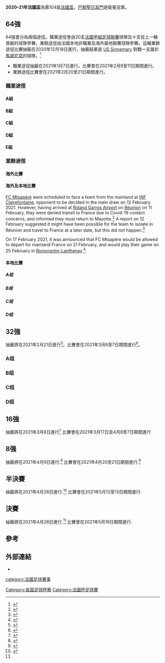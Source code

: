 {{Multiple issues|
{{Expand language|1=en|2=fr|time=2021-01-21T07:11:16+00:00}}
{{Refimprove|time=2021-01-21T07:11:16+00:00}}
}}
{{infobox football tournament season
| title               = 法國盃
| year                = 2020–21
| image               = 
| imagesize           = 
| caption             = 
| country             = 法國
| num_teams           = 
| matches             = 
| defending_champions = [[巴黎圣日耳曼足球俱乐部|巴黎聖日耳門]]
| champions           = 
| runner-up           = 
| goals               = 
| top goal scorer     = 
| player              = 
| prevseason          = [[2019–20_Coupe_de_France|2019–20]]
| nextseason          = [[2021–22_法國盃|2021–22]]
}}
'''2020–21年法國盃'''為第104屆[[法國盃|法國盃]]。[[巴黎圣日耳曼足球俱乐部|巴黎聖日耳門]]是衛冕冠軍。

== 64強 ==
64強會分為兩個途徑。職業途徑會由20支[[法国足球甲级联赛|法國甲組足球聯賽]]球隊及十支從上一輪晉級的球隊參賽。業餘途徑由法國本地非職業及海外屬地聯賽球隊參賽。這輪業餘途徑比賽抽籤在2020年12月18日進行，抽籤結果是 [[US_Sinnamary|US Sinnamary]] 對戰一支屬於[[馬提尼克|馬提尼克]]的球隊。<ref>{{Cite web|last=foot-national.com|date=20 December 2020|title=Coupe de France : Un second club qualifié après le 8ème tour|url=https://www.foot-national.com/foot-coupe-de-france-un-second-club-qualifie-apres-le-8eme-tour-145779.html|access-date=2020-12-26|website=Foot National|language=fr|archive-date=2021-01-12|archive-url=https://web.archive.org/web/20210112070755/https://www.foot-national.com/foot-coupe-de-france-un-second-club-qualifie-apres-le-8eme-tour-145779.html|dead-url=no}}</ref>

* 職業途徑抽籤在2021年1月7日進行。比賽會在2021年2月9至11日期間進行。
* 業餘途徑比賽會在2021年2月20至21日期間進行。
===職業途徑===

====A組====
{{football box collapsible
|id=|date = 2021年2月9日
|time = 18:30 [[Central_European_Time|CET]]
|team1 = [[蘭斯體育會|蘭斯]] (1)
|team2 = '''[[瓦朗謝訥足球俱樂部|華倫西恩斯]] (2)'''
|score = 3-4
|goals1 = 
*{{le|凱·希爾豪斯|Kaj Sierhuis}} {{goal|30}}
*{{le|布拉耶·迪亞|Boulaye Dia}} {{goal|84||90}}
|goals2 =
*{{link-en|Baptiste Guillaume}} {{goal|22||56}}
*{{link-en|Kévin Cabral}} {{goal|63||81}}
|stadium = [[奧古斯特德洛納體育場|奧古斯特德洛納體育場]]
|location = [[兰斯|兰斯]] 
|attendance = 0
|referee = Jérémie Pignard
|report = https://int.soccerway.com/matches/2021/02/09/france/coupe-de-france/stade-de-reims/valenciennes-anzin-football-club/3441616/
}}
{{football box collapsible
|id=|date = 2021年2月10日
|time = 17:00 [[Central_European_Time|CET]]
|team1 = [[艾米恩斯體育會|艾米恩斯]] (2)
|team2 = '''[[梅斯足球俱乐部|梅斯]] (1)'''
|score = 1-2
|goals1 = 
*{{le|阿歷斯·布蘭|Alexis Blin}} {{goal|53}}
|goals2 = 
*[[亞倫·樂雅·伊斯卡|樂雅·伊斯卡]] {{goal|1}}
*{{le|瓦格納·岡薩爾維斯|Vagner Gonçalves}} {{goal|90+4|pen.}}
|stadium = [[独角兽球场|独角兽球场]]
|location = [[亞眠|亞眠]]
|attendance = 0
|referee = {{link-fr|Olivier Thual}}
|report = https://int.soccerway.com/matches/2021/02/10/france/coupe-de-france/amiens-sporting-club-football/fc-de-metz/3441605/
}}
{{football box collapsible
|id=|date = 2021年2月10日
|time = 19:00 [[Central_European_Time|CET]]
|team1 = [[迪安FCO|迪安]] (1)
|team2 = '''[[里爾奧林匹克體育會|里爾]] (1)'''
|score = 0-1
|goals1 = 
|goals2 = 
*{{le|阿吉布·卡馬拉|Aguibou Camara}} {{goal|15}}
|stadium = [[加斯頓·傑拉德體育場|加斯頓·傑拉德體育場]]
|location = [[第戎|第戎]]
|attendance = 0
|referee = Willy Delajod
|report = https://int.soccerway.com/matches/2021/02/10/france/coupe-de-france/dijon-football-cote-dor/lille-olympique-sporting-club-metropole/3441617/
}}

====B組====
{{football box collapsible
|id=|date = 2021年2月10日
|time = 14:45 [[Central_European_Time|CET]]
|team1 = [[波尔多足球俱乐部|波爾多]] (1)
|team2 = '''[[圖盧茲足球俱樂部|圖盧茲]] (2)'''
|score = 0-2
|goals1 = 
|goals2 = 
*{{le|瓦坤·伊索夫·巴約|Vakoun Issouf Bayo}} {{goal|39}}
*{{link-en|Janis Antiste}} {{goal|57}}
|stadium = [[新波爾多體育場|新波爾多運動場]]
|location = [[波尔多|波尔多]] 
|attendance = 0
|referee = Hakim Ben El Hadj
|report = https://int.soccerway.com/matches/2021/02/10/france/coupe-de-france/fc-girondins-de-bordeaux/toulouse-fc/3441618/
}}
{{football box collapsible
|id=|date = 2021年2月10日
|time = 17:00 [[Central_European_Time|CET]]
|team1 = '''[[布雷斯特足球俱乐部|比斯特]] (1)'''
|team2 = [[罗德兹足球俱乐部|羅德茲]] (2)
|score = 2-1
|goals1 = 
*{{le|史蒂夫·孟尼Steve Mounié}} {{goal|34}}
*{{link-en|Jérémy Le Douaron}} {{goal|36}}
|goals2 = 
*{{link-en|Malaly Dembélé}} {{goal|16}}
|stadium = {{le|弗朗西斯-勒佈雷球場|Stade Francis-Le Ble}}
|location = [[布雷斯特|布雷斯特]]
|attendance = 0
|referee = Aurélien Petit
|report = https://int.soccerway.com/matches/2021/02/10/france/coupe-de-france/stade-brestois-29/rodez-aveyron-football/3441625/
}}
{{football box collapsible
|id=|date = 2021年2月11日
|time = 21:00 [[Central_European_Time|CET]]
|team1 = '''[[昂熱體育會|昂熱]] (1)'''
|team2 = [[雷恩足球俱乐部|雷恩]] (1)
|score = 2-1
|goals1 = 
*{{link-en|Angelo Fulgini}} {{goal|4||14|pen.}}
|goals2 = 
*{{le|塞羅·吉拉西|Serhou Guirassy}} {{goal|53}}
|stadium = [[雷蒙·科帕球場|雷蒙·科帕球場]]
|location = [[昂热|昂热]]
|attendance = 0
|referee = {{le|伯努瓦·巴斯蒂安|Benoît Bastien}}
|report = https://int.soccerway.com/matches/2021/02/11/france/coupe-de-france/angers-sporting-club-de-louest/stade-rennais-fc/3441626/
}}

====C組====
{{football box collapsible
|date = 2021年2月9日
|time = 21:00 [[Central_European_Time|CET]]
|team1 = '''[[奥林匹克里昂|里昂]] (1)'''
|team2 = [[阿些斯奧體育會|阿些斯奧]] (2)
|score = 5-1
|goals1 = 
*[[孟菲斯·迪比|迪比]] {{goal|10}}
*[[伊斯兰·斯利曼尼|施利文尼]] {{goal|22}}
*[[麥克斯韋爾·科爾內|哥尼特]] {{goal|24}}
*[[拉揚·切爾基|卓基]] {{goal|38}}
*[[侯賽姆·奧瓦爾|艾奧亞]] {{goal|79|pen.}}
|goals2 = 
*{{link-en|Riad Nouri}} {{goal|90|pen.}}
|stadium = [[盧米埃爾球場|奧林匹克里昂體育場]]
|location = [[里昂|里昂]]
|attendance = 0
|referee = Florent Batta
|report = https://int.soccerway.com/matches/2021/02/09/france/coupe-de-france/olympique-lyonnais/athletic-club-ajaccien/3441629/
}}
{{football box collapsible
|id=|date = 2021年2月10日
|time = 14:45 [[Central_European_Time|CET]]
|team1 = [[格勒诺布尔足球俱乐部|格勒諾布爾]] (2)
|team2 = '''[[摩納哥體育會足球會|摩納哥]] (1)'''
|score = 0-1
|goals1 = 
|goals2 = 
*[[斯蒂凡·約維蒂奇|史提芬·祖維迪]] {{goal|36}}
|stadium = {{le|阿爾卑斯體育場|Stade des Alpes}}
|location = [[格勒诺布尔|格勒诺布尔]]
|attendance = 0
|referee = Bastien Dechepy
|report = https://int.soccerway.com/matches/2021/02/10/france/coupe-de-france/grenoble-foot-38/association-sportive-monaco-fc/3441627/
}}
{{football box collapsible
|id=|date = 2021年2月10日
|time = 17:00 [[Central_European_Time|CET]]
|team1 = [[尼姆奧林匹克|尼姆]] (1)
|team2 = '''[[尼斯蔚藍海岸奧林匹克體操俱樂部|尼斯]] (1)'''
|score = 1-3
|goals1 = 
*{{le|哈里斯·杜爾耶維奇|Haris Duljević}} {{goal|36}}
|goals2 =
*[[馬科斯·洛佩斯|朗尼·盧比斯]] {{goal|13||29}}
*{{le|皮耶·里斯-梅洛|Pierre Lees-Melou}} {{goal|82}}
|stadium = {{le|科斯蒂里斯球場|Stade des Costières}}
|location = [[尼姆|尼姆]]
|attendance = 0
|referee = {{link-fr|Amaury Delerue}}
|report = https://int.soccerway.com/matches/2021/02/10/france/coupe-de-france/nimes-olympique/olympique-gymnaste-club-de-nice-cote-dazur/3441631/
}}

====D組====
{{football box collapsible
|id=|date = 2021年2月10日
|time = 14:45 [[Central_European_Time|CET]]
|team1 = [[斯特拉斯堡競賽會|斯特拉斯堡]] (1)
|team2 = '''[[蒙彼利埃體育會|蒙彼利埃]] (1)'''
|score = 0-2
|goals1 = 
|goals2 = 
*{{le|安迪·德洛特|Andy Delort}} {{goal|45+1}}
*[[佩塔爾·什庫萊蒂奇|佩塔爾·什庫萊蒂奇]] {{goal|88}}
|stadium = {{le|梅納烏球場|Stade de la Meinau}}
|location = [[斯特拉斯堡|史特拉斯堡]]
|attendance = 0
|referee = {{link-en|Ruddy Buquet}}
|report = https://int.soccerway.com/matches/2021/02/10/france/coupe-de-france/racing-club-de-strasbourg/montpellier-herault-sport-club/3441634/
}}
{{football box collapsible
|id=|date = 2021年2月11日
|time = 18:45 [[Central_European_Time|CET]]
|team1 = '''[[索肖足球俱乐部|索察]] (2)'''
|team2 = [[聖伊天體育會|聖伊天]] (1)
|score = 1-0
|goals1 = 
*{{link-en|Chris Bedia}} {{goal|5}}
|goals2 = 
|stadium = {{le|奧古斯特·博納爾體育場|Stade Auguste Bonal}}
|location = [[蒙贝利亚尔|蒙贝利亚尔]]
|attendance = 0
|referee = {{link-fr|Jérémy Stinat}}
|report = https://int.soccerway.com/matches/2021/02/11/france/coupe-de-france/fc-sochaux-montbeliard/association-sportive-de-saint-etienne-loire/3441636/
}}
{{football box collapsible
|id=|date = 2021年2月9-11日
|time = TBC [[Central_European_Time|CET]]
|team1 = [[歐塞爾青年會|歐塞爾]] (2)
|team2 = '''[[马赛奥林匹克|馬賽]] (1)'''
|score = 0-2
|goals1 = 
|goals2 = 
*[[達里奧·貝內德托|達里奧·貝內德托]] {{goal|54}}
*{{link-en|Ahmadou Bamba Dieng}} {{goal|90+2}}
|stadium = [[阿比迪甘斯球場|阿比迪甘斯球場]]
|location = [[欧塞尔|欧塞尔]]
|attendance = 0
|referee = Frank Schneider
|report = https://int.soccerway.com/matches/2021/02/10/france/coupe-de-france/association-de-la-jeunesse-auxerroise/olympique-de-marseille/3441651/
}}

====E組====
{{football box collapsible
|date = 2021年2月9日
|time = 18:30 [[Central_European_Time|CET]]
|team1 = '''[[洛里昂足球俱樂部|羅連安特]] (1)'''
|team2 = [[巴黎足球俱乐部|巴黎FC]] (2)
|score = 2-1
|goals1 = 
*{{le|約內·維薩|Yoane Wissa}} {{goal|72|pen.}}
*{{link-en|Terem Moffi}} {{goal|83}}
|goals2 = 
*{{le|莫斯塔帕·內姆|Moustapha Name}} {{goal|13}}
|stadium = [[勒·茅斯托瓦球場|勒·茅斯托瓦球場]]
|location = [[洛里昂|洛里昂]]
|attendance = 0
|referee = Eric Wattellier
|report = https://int.soccerway.com/matches/2021/02/09/france/coupe-de-france/football-cub-lorient-bretagne-sud/paris-football-club-98/3441666/
}}
{{football box collapsible
|id=|date = 2021年2月10日
|time = 14:45 [[Central_European_Time|CET]]
|team1 = [[南特足球俱乐部|南特]] (1)
|team2 = '''[[朗斯競賽會|朗斯]] (1)'''
|score = 2-4
|goals1 = 
*{{link-en|Kader Bamba}} {{goal|24||63}}
|goals2 = 
*{{le|科朗坦·讓|Corentin Jean}} {{goal|27||39}}
*{{le|切克·杜庫雷|Cheick Doucouré}} {{goal|36}}
*{{le|阿諾·卡利穆恩多·穆因加|Arnaud Kalimuendo}} {{goal|58}}
|stadium = [[博茹瓦尔球场|博茹瓦尔球场]]
|location = [[南特|南特]]
|attendance = 0
|referee = {{link-fr|Johan Hamel}}
|report = https://int.soccerway.com/matches/2021/02/10/france/coupe-de-france/fc-nantes/racing-club-de-lens/3441668/
}}
{{football box collapsible
|id=|date = 2021年2月10日
|time = 21:00 [[Central_European_Time|CET]]
|team1 = [[卡昂馬萊伯體育會|卡昂]] (2)
|team2 = '''[[巴黎圣日耳曼足球俱乐部|巴黎聖日耳門]] (1)'''
|score = 0-1
|goals1 = 
|goals2 = 
*[[莫伊塞·基恩|堅恩]] {{goal|49}}
|stadium = [[米歇尔·多尔纳诺球场|米歇尔·多尔纳诺球场]]
|location = [[卡昂|康城]]
|attendance = 0
|referee = {{link-fr|Jérôme Miguelgorry}}
|report = https://int.soccerway.com/matches/2021/02/10/france/coupe-de-france/stade-malherbe-caen-calvados-basse-norma/paris-saint-germain-fc/3441682/
}}

=== 業餘途徑 ===

==== 海外比賽 ====
{{Footballbox collapsible
|id=
|date=2021年1月30日
|time=15:30 ([[UTC−03:00|UTC−03:00]])
|round=
|score=1–1
|report=https://la1ere.francetvinfo.fr/martinique/se-qualifie-pour-les-16es-de-finale-de-la-coupe-de-france-de-football-921883.html
|team1=[[US_Sinnamary|US Sinnamary]] {{flagicon|French Guiana|local}}
|goals1=[[Rodja_Aninie|Aninie]] {{goal|15|pen.}}
|team2={{flagicon|Martinique|local}} '''[[Club_Franciscain|Club Franciscain]]'''
|goals2={{link-en|Stéphane Abaul}} {{goal|36}}
|stadium={{link-en|Stade Municipal Dr. Edmard Lama}}
|location={{link-en|Rémire-Montjoly}}, [[法屬圭亞那|法屬圭亞那]]|attendance=500|referee=Olivier Thual
|penaltyscore=1–3}}

==== 海外及本地比賽 ====
[[FC_Mtsapéré|FC Mtsapéré]] were scheduled to face a team from the mainland at [[INF_Clairefontaine|INF Clairefontaine]], opponent to be decided in the main draw on 12 February 2021. However, having arrived at [[Roland_Garros_Airport|Roland Garros Airport]] on [[Réunion|Réunion]] on 11 February, they were denied transit to France due to Covid-19 contact concerns, and informed they must return to Mayotte.<ref>{{cite web|url=https://la1ere.francetvinfo.fr/reunion/foot-une-equipe-mahoraise-bloquee-a-l-aeroport-roland-garros-932341.html|title=Foot : une équipe mahoraise bloquée à l'aéroport Roland-Garros|publisher=francetvinfo.fr|language=fr|date=11 February 2021|trans-title=Foot: A team from Mayotte blocked at Roland Garros Airport|access-date=2021-03-09|archive-date=2021-02-11|archive-url=https://web.archive.org/web/20210211171604/https://la1ere.francetvinfo.fr/reunion/foot-une-equipe-mahoraise-bloquee-a-l-aeroport-roland-garros-932341.html}}</ref> A report on 12 February suggested it might have been possible for the team to isolate in Réunion and travel to France at a later date, but this did not happen.<ref>{{cite web|url=https://www.footamateur.fr/coupe-de-france-les-mahorais-de-mtsapere-bloques-a-la-reunion/|title=Coupe de France. Les Mahorais de M’tsapéré bloqués à La Réunion|publisher=footamateur.fr|language=fr|date=12 February 2021|access-date=2021-03-09|archive-date=2021-02-12|archive-url=https://web.archive.org/web/20210212093043/https://www.footamateur.fr/coupe-de-france-les-mahorais-de-mtsapere-bloques-a-la-reunion/}}</ref>

On 17 February 2021, it was announced that FC Mtsapére would be allowed to depart for mainland France on 21 February, and would play their game on 25 February in [[Romorantin-Lanthenay|Romorantin-Lanthenay]].<ref>{{cite web|url=https://www.footamateur.fr/coupe-de-france-le-fc-mtsapere-jouera-a-romorantin-le-25-fevrier/|title=Coupe de France. Le FC M’tsapéré jouera a Romorantin le 25 février|publisher=footamateur.fr|language=fr|date=17 February 2021|access-date=2021-03-09|archive-date=2021-02-17|archive-url=https://web.archive.org/web/20210217132822/https://www.footamateur.fr/coupe-de-france-le-fc-mtsapere-jouera-a-romorantin-le-25-fevrier/}}</ref>
{{Footballbox collapsible
|id=
|date=25 February 2021
|time=14:00 [[Central_European_Time|CET]]
|round=
|score=2–0
|report=https://int.soccerway.com/matches/2021/02/25/france/coupe-de-france/stade-olympique-romorantinais/fc-mtsapere/3460648/
|team1= [[SO_Romorantin|SO Romorantin]] (4)
|goals1=[[Arnold_Abelinti|Abelinti]] {{goal|13}}<br>Payet {{goal|18}}
|team2= '''{{flagicon|Mayotte|local}} [[FC_Mtsapéré|FC Mtsapéré]]'''
|goals2=
|stadium=[[Stade_Jules_Ladoumègue|Stade Jules Ladoumègue]]
|location= [[Romorantin-Lanthenay|Romorantin-Lanthenay]]
|referee=Ludovic Genest
}}

====本地比賽====
=====A组=====
{{Football box collapsible
|id=1
|date=21 February 2021
|time=14:00 [[Central_European_Time|CET]]
|score=2–0
|report=https://int.soccerway.com/matches/2021/02/21/france/coupe-de-france/ales/as-fabregues/3459372/
|team1= [[Olympique_Alès|Olympique Alès]] (5)
|goals1=Sbai {{goal|4}}<br>El Bakkal {{goal|47}}
|team2= '''AS Fabrègues (5)'''
|goals2=
|stadium=[[Stade_Pierre_Pibarot|Stade Pierre Pibarot]]
|location=[[Alès|Alès]]
|referee=Maxime Apruzzese
|attendance=0}}
{{Football box collapsible
|id=2
|date=21 February 2021
|time=14:00 [[Central_European_Time|CET]]
|score=0–0
|report=https://us.soccerway.com/matches/2021/02/21/france/coupe-de-france/le-puy-football-43-auvergne/chamalieres-fc/3459373/
|team1= [[Le_Puy_Foot_43_Auvergne|Le Puy Foot 43 Auvergne]] (4)
|goals1=
|team2= '''[[FC_Chamalières|FC Chamalières]] (4)'''
|goals2=
|stadium=Stade Charles Massot
|location=[[Le_Puy-en-Velay|Le Puy-en-Velay]]
|referee=William Toulliou
|penaltyscore=5–4|attendance=0}}
{{Football box collapsible
|id=3
|date=21 February 2021
|time=13:30 [[Central_European_Time|CET]]
|score=2–2
|penaltyscore=4–2
|report=https://int.soccerway.com/matches/2021/02/21/france/coupe-de-france/aubagne-fc/lege-cap-ferret/3459374/<!--https://www.footamateur.fr/coupe-de-france-les-matchs-des-trente-deuxiemes-de-finale-en-direct/-->
|team1= [[Aubagne_FC|Aubagne FC]] (4)
|goals1=Gomis {{goal|39}}<br>Fourrier {{goal|75}}<br>[[Najib_Gandi|Gandi]] {{sent off|2|88|90}}
|team2= '''US Lège Cap Ferret (5)'''
|goals2=Samb {{goal|53}}<br>[[Bilel_Agueni|Agueni]] {{goal|62|o.g.}}
|stadium=Stade de Lattre-de-Tassigny
|location=[[Aubagne|Aubagne]]
|referee=Julien Rouquette
|attendance=0}}
{{Football box collapsible
|id=4
|date=21 February 2021
|time=13:30 [[Central_European_Time|CET]]
|score=1–1
|report=https://int.soccerway.com/matches/2021/02/21/france/coupe-de-france/as-canet/stade-poitevin-pepp-football/3459375/
|team1= [[Canet_Roussillon_FC|Canet Roussillon FC]] (4)
|goals1=Koné {{goal|85}}
|team2= '''[[Stade_Poitevin_FC|Stade Poitevin FC]] (5)'''
|goals2=César Neto {{goal|55}}
|stadium=Stade Saint-Michel
|location=[[Canet-en-Roussillon|Canet-en-Roussillon]]
|referee=Floris Aubin
|penaltyscore=4–2|attendance=0}}

=====B组=====
{{Football box collapsible
|id=1
|date=21 February 2021
|time=14:00 [[Central_European_Time|CET]]
|score=0–4
|report=https://us.soccerway.com/matches/2021/02/21/france/coupe-de-france/sc-schiltigheim/club-sportif-sedan-ardennes/3459376/
|team1= '''[[SC_Schiltigheim|SC Schiltigheim]] (4)'''
|goals1=Barazé {{sent off|0|16}}
|team2= [[CS_Sedan_Ardennes|CS Sedan Ardennes]] (4)
|goals2=Dahchour {{goal|8}}<br>[[Alexandre_Ramalingom|Ramalingom]] {{goal|37}}<br>Bijimine {{goal|45}}<br>Quarshie {{goal|51}}
|stadium=Stade de l'Aar
|location=[[Schiltigheim|Schiltigheim]]
|referee=Mickael Leleu
|attendance=0}}
{{Football box collapsible
|id=2
|date=20 February 2021
|time=13:30 [[Central_European_Time|CET]]
|score=1–1
|penaltyscore=4–5
|report=https://www.footamateur.fr/coupe-de-france-32e-de-finale-les-matchs-de-samedi-en-direct/
|team1= '''[[FC_Fleury_91|FC Fleury 91]] (4)'''
|goals1=[[Jordan_Adéoti|Adéoti]] {{goal|90+5|o.g.}}
|team2= [[Annecy_FC|Annecy FC]] (3)
|goals2=Goncalvés {{sent off|0|35}}<br>El Jaouhari {{goal|88}}
|stadium=Stade Auguste Gentelet
|location=[[Fleury-Mérogis|Fleury-Mérogis]]
|referee=Emmanuel Caron
|attendance=0}}
{{Football box collapsible
|id=3
|date=21 February 2021
|time=15:00 [[Central_European_Time|CET]]
|score=0–0
|penaltyscore=2–4
|report=https://int.soccerway.com/matches/2021/02/21/france/coupe-de-france/uf-maconnais/fc-saint-louis-neuweg/3459378/
|team1= '''UF Mâconnais (6)'''
|goals1=
|team2= [[FC_Saint-Louis_Neuweg|FC Saint-Louis Neuweg]] (5)
|goals2=
|stadium=Stade Pierre Guérin
|location=[[Mâcon|Mâcon]]
|referee=Robin Chapapria
|attendance=0}}
{{Football box collapsible
|id=4
|date=21 February 2021
|time=13:30 [[Central_European_Time|CET]]
|score=0–0
|penaltyscore=4–2
|report=https://int.soccerway.com/matches/2021/02/21/france/coupe-de-france/rumilly-vallieres/as-de-prix-les-meziers/3459379/
|team1= [[GFA_Rumilly-Vallières|GFA Rumilly-Vallières]] (4)
|goals1=
|team2= '''[[AS_Prix-lès-Mézières|AS Prix-lès-Mézières]] (5)'''
|goals2=Marbeuhan {{sent off|2|36|86}}
|stadium=Stade des Grangettes
|location=[[Rumilly,_Haute-Savoie|Rumilly]]
|referee=Aldric Chancioux
|attendance=0}}

=====C组=====
{{Football box collapsible
|id=1
|date=20 February 2021
|time=13:30 [[Central_European_Time|CET]]
|score=1–1
|penaltyscore=3–2
|report=https://int.soccerway.com/matches/2021/02/20/france/coupe-de-france/us-montagnarde-inzinzac/stade-briochin/3459380/
|team1= [[US_Montagnarde|US Montagnarde]] (6)
|goals1=[[Rahmane_Barry|Barry]] {{goal|31}}
|team2= '''[[Stade_Briochin|Stade Briochin]] (3)'''
|goals2=Illien {{goal|42}}
|stadium= Stade Mané Braz
|location=[[Inzinzac-Lochrist|Inzinzac-Lochrist]]
|referee=Pierre Legat
|attendance=0}}
{{Football box collapsible
|id=2
|date=21 February 2021
|time=13:30 [[Central_European_Time|CET]]
|score=0–1
|report=https://int.soccerway.com/matches/2021/02/21/france/coupe-de-france/guichen/olympique-saumur-fc/3459381/
|team1= '''FC Guichen (6)'''
|goals1=Jalkh {{sent off|2|73|74}}
|team2= [[Olympique_Saumur_FC|Olympique Saumur FC]] (5)
|goals2=Bouhoutt {{goal|69}}
|stadium=Stade Charles Gautier
|location=[[Guichen|Guichen]]
|referee=Romain Zamo
|attendance=0}}
{{Football box collapsible
|id=3
|date=21 February 2021
|time=13:30 [[Central_European_Time|CET]]
|score=0–1
|report=https://int.soccerway.com/matches/2021/02/21/france/coupe-de-france/les-herbiers-vf/voltigeurs-de-chateaubriant/3459382/
|team1= '''[[Les_Herbiers_VF|Les Herbiers VF]] (4)'''
|goals1=
|team2= [[Voltigeurs_de_Châteaubriant|Voltigeurs de Châteaubriant]] (4)
|goals2=Soumano {{goal|51}}
|stadium=Parc des Sports Massabielle
|location=[[Les_Herbiers|Les Herbiers]]
|referee=Leo Beulet
|attendance=0}}

=====D组=====
{{Football box collapsible
|id=1
|date=21 February 2021
|time=13:30 [[Central_European_Time|CET]]
|score=1–4
|report=https://int.soccerway.com/matches/2021/02/21/france/coupe-de-france/os-aire-sur-la-lys/association-sportive-beauvais-oise/3459383/
|team1= '''OS Aire-sur-la-Lys (7)'''
|goals1=Guilbert {{goal|43}}
|team2= [[AS_Beauvais_Oise|AS Beauvais Oise]] (4)
|goals2=[[Mathieu_Duhamel|Duhamel]] {{goal|23||50||77}}<br>[[Ismaël_Haddou|Haddou]] {{goal|27|pen.}}
|stadium=Parc des Sports Paul Nestier
|location=[[Aire-sur-la-Lys|Aire-sur-la-Lys]]
|referee=Marc Michout
|attendance=0}}
{{Football box collapsible
|id=2
|date=21 February 2021
|time=14:00 [[Central_European_Time|CET]]
|score=0–1
|report=https://int.soccerway.com/matches/2021/02/21/france/coupe-de-france/saint-brice/gazelec-fco-ajaccio/3459384/
|team1= '''Saint-Brice FC (6)'''
|goals1=
|team2= [[Gazélec_Ajaccio|Gazélec Ajaccio]] (4)
|goals2=Penneteau {{goal|18}}
|stadium=Stade Léon Graffin
|location=[[Saint-Brice-sous-Forêt|Saint-Brice-sous-Forêt]]
|referee=Yann Flament
|attendance=0}}
{{Football box collapsible
|id=3
|date=20 February 2021
|time=13:30 [[Central_European_Time|CET]]
|score=2–1
|report=https://int.soccerway.com/matches/2021/02/20/france/coupe-de-france/red-star-fc-93/union-sportive-quevillaise/3459385/
|team1= [[Red_Star_F.C.|Red Star FC]] (3)
|goals1=[[Mayron_De_Almeida|De Almeide]] {{goal|39}}<br>Akassou {{goal|83}}
|team2= '''[[US_Quevilly-Rouen|US Quevilly-Rouen]] (3)'''
|goals2=[[Sambou_Sissoko|Sissoko]] {{goal|5}}
|stadium=[[Stade_Bauer|Stade Bauer]]
|location=[[Saint-Ouen-sur-Seine|Saint-Ouen-sur-Seine]]
|referee=Eddy Rosier
|attendance=0}}
{{Football box collapsible
|id=4
|date=20 February 2021
|time=13:30 [[Central_European_Time|CET]]
|score=0–3
|report=https://int.soccerway.com/matches/2021/02/20/france/coupe-de-france/fc-loon-plage/union-sportive-de-boulogne-cote-dopale/3459386/
|team1= '''FC Loon-Plage (6)'''
|goals1=
|team2= [[US_Boulogne|US Boulogne]] (3)
|goals2=Pierret {{goal|11}}<br>Idazza {{goal|48}}<br>Odzoumo {{goal|87}}
|stadium=Stade Marcel Rosseel
|location=[[Loon-Plage|Loon-Plage]]
|referee=Geoffrey Kubler
|attendance=0}}

== 32強 ==
抽籤將在2021年2月21日進行<ref name="dates">{{Cite web|url=https://www.fff.fr/article/2128-les-dates-a-retenir.html|title=Les dates à retenir|date=8 February 2021|accessdate=8 February 2021|archive-date=2021-04-14|archive-url=https://web.archive.org/web/20210414213720/https://www.fff.fr/article/2128-les-dates-a-retenir.html}}</ref>。比賽會在2021年3月6至7日期間進行<ref name="Calendrier">{{Cite web |language=fr |title=Le protocole de reprise Coupe de France |url=https://www.fff.fr/article/2007-le-protocole-de-reprise-coupe-de-france.html |website=FFF |date=2021-01-19 |accessdate=2021-01-19 |archive-date=2021-05-25 |archive-url=https://web.archive.org/web/20210525221606/https://www.fff.fr/article/2007-le-protocole-de-reprise-coupe-de-france.html }}</ref>。

===A组===
{{Football box collapsible
|id=1
|date=6 March 2021
|time=14:15 [[Central_European_Time|CET]]
|score=3–2
|report=https://int.soccerway.com/matches/2021/03/06/france/coupe-de-france/red-star-fc-93/racing-club-de-lens/3462158/
|team1= [[Red_Star_F.C.|Red Star]] (3)
|goals1=
*[[Pape_Meïssa_Ba|Ba]] {{goal|21}}
*[[Diego_Michel|Michel]] {{goal|83}}
*[[Alan_Dzabana|Dzabana]] {{goal|90}}
|team2= '''[[RC_Lens|Lens]] (1)'''
|goals2=
*[[Facundo_Medina|Medina]] {{goal|29}}
*[[Cheick_Doucouré|Doucouré]] {{goal|49}}
|stadium=[[Stade_Bauer|Stade Bauer]]
|location=[[Saint-Ouen-sur-Seine|Saint-Ouen-sur-Seine]]
|referee=Karim Abed
|attendance=0}}
{{Football box collapsible
|id=2
|date=5 March 2021
|time=21:00 [[Central_European_Time|CET]]
|score=0–2
|report=https://int.soccerway.com/matches/2021/03/05/france/coupe-de-france/association-sportive-beauvais-oise/union-sportive-de-boulogne-cote-dopale/3462159/
|team1= '''[[AS_Beauvais_Oise|AS Beauvais Oise]] (4)'''
|goals1=
|team2= [[US_Boulogne|US Boulogne]] (3)
|goals2=
*[[Oussama_Abdeldjelil|Abdeldjelil]] {{goal|45+1}}
*[[Christian_Senneville|Senneville]] {{goal|78|pen.}}
|stadium=[[Stade_Pierre_Brisson|Stade Pierre Brisson]]
|location=[[Beauvais|Beauvais]]
|referee=Thomas Léonard
|attendance=0}}
{{Football box collapsible
|id=3
|date=7 March 2021
|time=18:30 [[Central_European_Time|CET]]
|score=1–3
|report=https://int.soccerway.com/matches/2021/03/07/france/coupe-de-france/gazelec-fco-ajaccio/lille-olympique-sporting-club-metropole/3462160/
|team1= '''[[Gazélec_Ajaccio|Gazélec Ajaccio]] (4)'''
|goals1=
*[[David_Pollet|Pollet]] {{goal|87}}
|team2= [[Lille_OSC|Lille]] (1)
|goals2=
*[[Alexandre_Durimel|Durimel]] {{goal|9|o.g.}}
*[[Xeka|Xeka]] {{goal|72}}
*[[Malick_Lopy|Lopy]] {{goal|84|o.g.}}
|stadium=[[Stade_Ange_Casanova|Stade Ange Casanova]]
|location=[[Ajaccio|Ajaccio]]
|referee=Benoît Millot
|attendance=0}}
{{Football box collapsible
|id=4
|date=6 March 2021
|time=16:30 [[Central_European_Time|CET]]
|score=0–4
|report=https://int.soccerway.com/matches/2021/03/06/france/coupe-de-france/valenciennes-anzin-football-club/fc-de-metz/3462161/
|team1= '''[[Valenciennes_FC|Valenciennes]] (2)'''
|goals1=
|team2= [[FC_Metz|Metz]] (1)
|goals2=
*[[Fabien_Centonze|Centonze]] {{goal|7|pen.}}
*[[Thierry_Ambrose|Ambrose]] {{goal|34|pen.}}
*[[Vagner_Gonçalves|Vagner]] {{goal|61}}
*[[Pape_Matar_Sarr|Sarr]] {{goal|89}}
|stadium=[[Stade_du_Hainaut|Stade du Hainaut]]
|location=[[Valenciennes|Valenciennes]]
|referee=[[Stéphanie_Frappart|Stéphanie Frappart]]
|attendance=0}}

===B组===
{{Football box collapsible
|id=1
|date=8 March 2021
|time=21:00 [[Central_European_Time|CET]]
|score=0–2
|report=https://int.soccerway.com/matches/2021/03/08/france/coupe-de-france/olympique-gymnaste-club-de-nice-cote-dazur/association-sportive-monaco-fc/3462162/
|team1='''[[OGC_Nice|Nice]] (1)''' 
|goals1=
|team2=[[AS_Monaco_FC|Monaco]] (1) 
|goals2=
*[[Kevin_Volland|Volland]] {{goal|29}}
*[[Ruben_Aguilar_(footballer)|Aguilar]] {{goal|87}}
|stadium=[[Allianz_Riviera|Allianz Riviera]]
|location=[[Nice|Nice]]
|referee=[[Benoît_Bastien|Benoît Bastien]]
|attendance=0}}
{{Football box collapsible
|id=2
|date=6 March 2021
|time=14:15 [[Central_European_Time|CET]]
|score=1–1
|report=https://globalsportsarchive.com/match/soccer/2021-03-06/gfa-rumilly-vallieres-vs-fc-annecy/2323497/
|team1= [[GFA_Rumilly-Vallières|GFA Rumilly-Vallières]] (4)
|goals1=
*[[Armel_Liongo|Liongo]] {{goal|29}}
*[[Vincent_Di_Stefano|Di Stefano]] {{sent off|0|90+4}}
|team2= '''[[Annecy_FC|Annecy FC]] (3)'''
|goals2=
*[[Alexandre_Fillon|Fillon]] {{goal|53}}
|penalties1=
*[[Mathieu_Guillaud|Guillaud]] {{pengoal}}
*[[Ousman_Diaby|Diaby]] {{pengoal}}
*[[Dorian_Lévêque|Lévêque]] {{pengoal}}
*[[Jocelyn_Gay|Gay]] {{penmiss}}
*[[Nikola_Volic|Volic]] {{penmiss}}
*[[Ashley_Moke_Njedi|Njedi]] {{pengoal}}
*[[Alexi_Peuget|Peuget]] {{pengoal}}
*[[Said_Houssame_Dini_Boinali|Boinali]] {{pengoal}}
|penaltyscore=6–5
|penalties2=
*{{pengoal}} [[Romuald_Marie|Marie]]
*{{penmiss}} [[Romain_Spano|Spano]]
*{{penmiss}} [[Nicolas_Poulain|Poulain]]
*{{pengoal}} [[Migouel_Alfarela|Alfarela]]
*{{pengoal}} [[Jordan_Adéoti|Adéoti]]
*{{pengoal}} [[Ahmed_Kashi|Kashi]]
*{{pengoal}} [[Alexandre_Fillon|Fillon]]
*{{penmiss}} [[Cory_Sene|Sene]]
|stadium=Stade des Grangettes
|location=[[Rumilly,_Haute-Savoie|Rumilly]]
|referee=Bastien Depechy
|attendance=0}}
{{Football box collapsible
|id=3
|date=6 March 2021
|time=14:15 [[Central_European_Time|CET]]
|score=0–2
|report=https://int.soccerway.com/matches/2021/03/06/france/coupe-de-france/fc-saint-louis-neuweg/club-sportif-sedan-ardennes/3462164/
|team1= '''[[FC_Saint-Louis_Neuweg|FC Saint-Louis Neuweg]] (5)'''
|goals1=
|team2= [[CS_Sedan_Ardennes|CS Sedan Ardennes]] (4)
|goals2=
*[[Alexandre_Ramalingom|Ramalingom]] {{goal|73}}
*[[Aziz_Dahchour|Dahchour]] {{goal|83}}
|stadium=Stade de la Frontière
|location=[[Saint-Louis,_Haut-Rhin|Saint-Louis]]
|referee=Florent Batta
|attendance=0}}
{{Football box collapsible
|id=4
|date=6 March 2021
|time=18:45 [[Central_European_Time|CET]]
|score=5–2
|report=https://int.soccerway.com/matches/2021/03/06/france/coupe-de-france/olympique-lyonnais/fc-sochaux-montbeliard/3462165/
|team1= [[Olympique_Lyonnais|Lyon]] (1)
|goals1=
*[[Djamel_Benlamri|Benlamri]] {{goal|8}}
*[[Maxwel_Cornet|Cornet]] {{goal|10}}
*[[Rayan_Cherki|Cherki]] {{goal|45||87}}
*[[Jason_Denayer|Denayer]] {{goal|77}}
|team2= '''[[FC_Sochaux-Montbéliard|Sochaux]] (2)'''
|goals2=
*[[Chris_Bedia|Bedia]] {{goal|41||56}}
|stadium = [[Parc_Olympique_Lyonnais|Parc Olympique Lyonnais]]
|location = [[Décines-Charpieu|Décines-Charpieu]]
|referee=Eric Wattellier
|attendance=0}}

===C组===
{{Football box collapsible
|id=1
|date=7 March 2021
|time=21:00 [[Central_European_Time|CET]]
|score=2–1
|report=https://int.soccerway.com/matches/2021/03/07/france/coupe-de-france/as-canet/olympique-de-marseille/3462166/
|team1= [[Canet_Roussillon_FC|Canet Roussillon FC]] (4)
|goals1=
*[[Jérémy_Posteraro|Posteraro]] {{goal|21}}
*[[Yohan_Bai|Bai]] {{goal|71}}
|team2= '''[[Olympique_de_Marseille|Marseille]] (1)'''
|goals2=
*[[Arkadiusz_Milik|Milik]] {{goal|38}}
|stadium=[[Stade_Gilbert_Brutus|Stade Gilbert Brutus]]
|location=[[Perpignan|Perpignan]]
|referee=Willy Delajod
|attendance=0}}
{{Football box collapsible
|id=2
|date=6 March 2021
|time=14:15 [[Central_European_Time|CET]]
|score=1–2
|report=https://int.soccerway.com/matches/2021/03/06/france/coupe-de-france/ales/montpellier-herault-sport-club/3462167/
|team1= '''[[Olympique_Alès|Olympique Alès]] (5)'''
|goals1=
*[[Oussama_El_Bakkal|El Bakkal]] {{goal|22}}
|team2= [[Montpellier_HSC|Montpellier]] (1)
|goals2=
*[[Jordan_Ferri|Ferri]] {{goal|11}}
*[[Gaëtan_Laborde|Laborde]] {{goal|84}}
|stadium=[[Stade_Pierre_Pibarot|Stade Pierre Pibarot]]
|location=[[Alès|Alès]]
|referee=Jérémie Pignard
|attendance=0}}
{{Football box collapsible
|id=3
|date=7 March 2021
|time=18:30 [[Central_European_Time|CET]]
|score=5–0
|report=https://int.soccerway.com/matches/2021/03/07/france/coupe-de-france/angers-sporting-club-de-louest/club-franciscain/3462168/
|team1= [[Angers_SCO|Angers]] (1)
|goals1=
*[[Angelo_Fulgini|Fulgini]] {{goal|31}}
*[[Ibrahim_Amadou|Amadou]] {{goal|45+1||60}}
*[[Stéphane_Bahoken|Bahoken]] {{goal|52}}
*[[Noah_Fatar|Fatar]] {{goal|87}}
|team2= '''{{flagicon|Martinique|local}} [[Club_Franciscain|Club Franciscain]]'''
|goals2=
*[[Sébastien_Lepel|Lepel]] {{sent off|0|36}}
|stadium=[[Stade_Raymond_Kopa|Stade Raymond Kopa]]
|location=[[Angers|Angers]]
|referee=Jérôme Miguelgorry
|attendance=0}}
{{Football box collapsible
|id=4
|date=5 March 2021
|time=21:00 [[Central_European_Time|CET]]
|score=0–2
|report=https://int.soccerway.com/matches/2021/03/05/france/coupe-de-france/aubagne-fc/toulouse-fc/3462169/
|team1= '''[[Aubagne_FC|Aubagne FC]] (4)'''	
|goals1=
|team2= [[Toulouse_FC|Toulouse]] (2)
|goals2=
*[[Kouadio_Koné|Koné]] {{goal|9}}
*[[Nathan_Ngoumou|Ngoumou]] {{goal|53}}
|stadium=[[Stade_Francis_Turcan|Stade Francis Turcan]]
|location=[[Martigues|Martigues]]
|referee=Aurélien Petit
|attendance=0}}

===D组===
{{Football box collapsible
|id=1
|date=6 March 2021
|time=21:10 [[Central_European_Time|CET]]
|score=0–3
|report=https://int.soccerway.com/matches/2021/03/06/france/coupe-de-france/stade-brestois-29/paris-saint-germain-fc/3462170/
|team1= '''[[Stade_Brestois_29|Brest]] (1)'''
|goals1=
|team2= [[Paris_Saint-Germain_F.C.|Paris Saint-Germain]] (1)
|goals2=
*[[Kylian_Mbappé|Mbappé]] {{goal|9||73}}
*[[Pablo_Sarabia|Sarabia]] {{goal|44}}
|stadium=[[Stade_Francis-Le_Blé|Stade Francis-Le Blé]]
|location=[[Brest,_France|Brest]]
|referee=Jérôme Brisard
|attendance=0}}
{{Football box collapsible
|id=2
|date=6 March 2021
|time=16:30 [[Central_European_Time|CET]]
|score=1–0
|report=https://int.soccerway.com/matches/2021/03/06/france/coupe-de-france/le-puy-football-43-auvergne/football-cub-lorient-bretagne-sud/3462171/
|team1= [[Le_Puy_Foot_43_Auvergne|Le Puy Foot 43 Auvergne]] (4)
|goals1=
*[[Lenny_Joseph|Joseph]] {{goal|61}}
|team2= '''[[FC_Lorient|Lorient]] (1)'''
|goals2=
|stadium=Stade Charles Massot
|location=[[Le_Puy-en-Velay|Le Puy-en-Velay]]
|referee=Franck Schneider
|attendance=0}}
{{Football box collapsible
|id=3
|date=6 March 2021
|time=16:30 [[Central_European_Time|CET]]
|score=3–3
|report=https://globalsportsarchive.com/match/soccer/2021-03-06/olympique-saumur-fc-vs-us-montagnarde/2323504/
|team1= [[Olympique_Saumur_FC|Olympique Saumur FC]] (5)
|goals1=
*[[Wail_Bouhoutt|Bouhoutt]] {{goal|9|pen.|47|pen.}}
*[[Brandon_Bokangu|Bokangu]] {{goal|65}}
|team2= '''[[US_Montagnarde|US Montagnarde]] (6)'''
|goals2=
*[[Rahmane_Barry|Barry]] {{goal|40||75}}
*[[Nathan_Rio|Rio]] {{goal|90+1}}
|penalties1=
*[[Arnaud_Billeaux|Billeaux]] {{penmiss}}
*[[Bovid_Itoua-Ngoua|Itoua-Ngoua]] {{penmiss}}
*[[Ronan_Touzet|Touzet]] {{pengoal}}
*[[Artur_Viaud|Viaud]] {{pengoal}}
*[[Wail_Bouhoutt|Bouhoutt]] {{pengoal}}
*[[Quentin_Bacha|Bacha]] {{pengoal}}
|penaltyscore=4–3
|penalties2=
*{{pengoal}} [[Rahmane_Barry|Barry]]
*{{pengoal}} [[Moto_Zambe|Zambe]]
*{{penmiss}} [[Maxime_Foll|Foll]]
*{{pengoal}} [[Dalouta_Mouyoumbi|Mouyoumbi]]
*{{penmiss}} [[Mattéo_Petitgenet|Petitgenet]]
*{{penmiss}} [[Azaria_Obame|Obame]]
|stadium=Stade des Rives du Thouet
|location=[[Saumur|Saumur]]
|referee=Amaury Delerue
|attendance=0}}
{{Football box collapsible
|id=4
|date=7 March 2021
|time=18:30 [[Central_European_Time|CET]]
|score=1–3
|report=https://int.soccerway.com/matches/2021/03/07/france/coupe-de-france/stade-olympique-romorantinais/voltigeurs-de-chateaubriant/3462173/
|team1='''[[SO_Romorantin|SO Romorantin]] (4)'''
|goals1=
*[[Nordine_Benaries|Benaries]] {{goal|55}}, {{sentoff|2|81|84}}
|team2= [[Voltigeurs_de_Châteaubriant|Voltigeurs de Châteaubriant]] (4)
|goals2=
*[[David_Vernet|Vernet]] {{goal|10||30}}
*[[Alexis_Poissonneau|Poissonneau]] {{goal|90+5}}
|stadium=[[Stade_Jules_Ladoumègue|Stade Jules Ladoumègue]]
|location=[[Romorantin-Lanthenay|Romorantin-Lanthenay]]
|referee=Mikael Lesage
|attendance=0}}

== 16強 ==

抽籤將在2021年3月8日進行<ref>{{Cite web|url=https://www.foot-national.com/foot-coupe-de-france-le-tirage-complet-des-huitiemes-de-finale-150127.html|title=Coupe de France : Le tirage complet des huitièmes de finale|language=fr|date=8 March 2021|accessdate=8 March 2021|archive-date=2021-03-16|archive-url=https://web.archive.org/web/20210316050322/https://www.foot-national.com/foot-coupe-de-france-le-tirage-complet-des-huitiemes-de-finale-150127.html}}</ref> 比賽會在2021年3月17日及4月6至7日期間進行

{{Football box collapsible
|date=2021年3月17日
|time=17:45 [[Central_European_Time|CET]]
|team1='''[[巴黎圣日耳曼足球俱乐部|巴黎圣日耳曼]]''' (1)
|score= 3-0
|report= 
|team2=[[里爾奧林匹克體育會|里爾]] (1)
|goals1=
*[[Mauro_Icardi|Icardi]] {{goal|9}}
*[[Kylian_Mbappé|Mbappé]] {{goal|41|pen.|90+3}}
|goals2=
|stadium=[[王子公园体育场|王子公园体育场]]
|location=[[巴黎|巴黎]]
|attendance=0
|referee= 
}}
{{Football box collapsible
|date=2021年4月7日
|time=18:45 [[Central_European_Summer_Time|CEST]]
|team1=奥林匹克索米尔 (5)
|score= 1-2
|report= 
|team2='''[[圖盧茲足球俱樂部|圖盧茲]]''' (2)
|goals1=
*[[Wail_Bouhoutt|Bouhoutt]] {{goal|32}}
|goals2=
*[[Stijn_Spierings|Spierings]] {{goal|20|pen.}}
*[[Samuel_Kasongo|Kasongo]] {{goal|67}}
|stadium=Stade des Rives du Thouet
|location=[[索米尔|索米尔]]
|attendance=0
|referee= 
}}
{{Football box collapsible
|date=2021年4月6日
|time=18:45 [[Central_European_Summer_Time|CEST]]
|team1='''[[摩納哥足球俱乐部|摩納哥]]''' (1)
|score= 0-0
|report= 
|team2=[[梅斯足球俱乐部|梅斯]] (1)
|goals1=
|goals2=
|penalties1=
*[[Wissam_Ben_Yedder|Ben Yedder]] {{pengoal}}
*[[Kevin_Volland|Volland]] {{pengoal}}
*[[Djibril_Sidibé_(footballer,_born_1992)|Sidibé]] {{pengoal}}
*[[Cesc_Fàbregas|Fàbregas]] {{pengoal}}
*[[Stevan_Jovetić|Jovetić]] {{pengoal}}
|penaltyscore=5–4
|penalties2=
*{{pengoal}} [[Pape_Matar_Sarr|Sarr]]
*{{pengoal}} [[Pape_Ndiaga_Yade|Yade]]
*{{pengoal}} [[Thierry_Ambrose|Ambrose]]
*{{penmiss}} [[Habib_Maïga|Maïga]]
*{{pengoal}} [[Dylan_Bronn|Bronn]]
|stadium=[[路易二世体育场|路易二世体育场]]
|location=[[摩納哥|摩納哥]]
|attendance=0
|referee= 
}}
{{Football box collapsible
|date=2021年4月7日
|time=16:45 [[Central_European_Summer_Time|CEST]]
|team1='''吕米伊-瓦利欸而''' (4)
|score= 4-0
|report= 
|team2= 勒皮足球43年奥弗涅 (4)
|goals1=
*[[Arthur_Bozon|Bozon]] {{goal|12}}
*[[Alexi_Peuget|Peuget]] {{goal|83|pen.}}
*[[Jocelyn_Gay|Gay]] {{goal|85}}
*[[Glody_Liongo_Aduma|Liongo]] {{goal|90+3}}
|goals2=
|stadium=Stade des Grangettes
|location=[[吕米伊|吕米伊]]
|attendance=0
|referee= 
}}
{{Football box collapsible
|date=2021年4月8日
|time=19:00 [[Central_European_Summer_Time|CEST]]
|team1=[[红星足球俱乐部|红星巴黎]] (3)
|score= 2-2
|report= 
|team2='''[[奥林匹克里昂|奥林匹克里昂]]''' (1)
|goals1=
*[[Pape_Meïssa_Ba|Ba]] {{goal|61}}
*[[Jimmy_Roye|Roye]] {{goal|74}}
|goals2=
*[[Lucas_Paquetá|Paquetá]] {{goal|28}}
*[[Memphis_Depay|Depay]] {{goal|45}}
|penalties1=
*[[Pape_Meïssa_Ba|Ba]] {{pengoal}}
*[[Damien_Durand|Durand]] {{pengoal}}
*[[Alan_Dzabana|Dzabana]] {{pengoal}}
*[[Diego_Michel|Michel]] {{penmiss}}
*[[Cheikh_N'Doye|N'Doye]] {{pengoal}}
|penaltyscore=4–5
|penalties2=
*{{pengoal}} [[Bruno_Guimarães|Bruno Guimarães]]
*{{pengoal}} [[Lucas_Paquetá|Paquetá]]
*{{pengoal}} [[Marcelo_(footballer,_born_1987)|Marcelo]]
*{{pengoal}} [[Jason_Denayer|Denayer]]
*{{pengoal}} [[Karl_Toko_Ekambi|Toko Ekambi]]
|stadium=[[巴黎体育场|巴黎体育场]]
|location=[[塞纳河畔圣旺|塞纳河畔圣旺]]
|attendance=0
|referee= 
}}
{{Football box collapsible
|date=2021年4月7日
|time=18:45 [[Central_European_Summer_Time|CEST]]
|team1='''卡内鲁西永''' (4)
|score= 1-0
|report= 
|team2=[[布羅尼體育會|布羅尼]] (3)
|goals1=[[Yohan_Bai|Bai]] {{goal|42}}
|goals2=
|stadium=[[Stade_Gilbert_Brutus|Stade Gilbert Brutus]]
|location=[[佩皮尼昂|佩皮尼昂]]
|attendance=0
|referee= 
}}
{{Football box collapsible
|date=2021年4月7日
|time=18:45 [[Central_European_Summer_Time|CEST]]
|team1=沃尔体折沙托布里扬 (4)
|score= 0-1
|report= 
|team2=[[蒙彼利埃足球俱乐部|蒙彼利埃]] (1)
|goals1=
|goals2=[[Florent_Mollet|Mollet]] {{goal|61}}
|stadium=Stade de la Ville en Bois
|location=[[沙托布里扬|沙托布里扬]]
|attendance=0
|referee= 
}}
{{Football box collapsible
|date=2021年4月7日
|time=16:45 [[Central_European_Summer_Time|CEST]]
|team1=[[色當阿登體育俱樂部|色當阿登]] (4)
|score= 0-1
|report= 
|team2=[[昂熱体育会|昂熱]] (1)
|goals1=
|goals2=[[Vincent_Manceau|Manceau]] {{goal|25}}
|stadium=[[Stade_Louis_Dugauguez|Stade Louis Dugauguez]]
|location=[[色當|色當]]
|attendance=0
|referee= 
}}

== 8强 ==
抽籤將在2021年4月9日進行.<ref>{{Cite web|url=https://www.foot-national.com/foot-coupe-de-france-le-tirage-complet-des-quarts-de-finale-151840.html|title=Coupe de France : le tirage complet des quarts de finale|language=fr|date=9 April 2021|access-date=9 April 2021|archive-date=2021-05-01|archive-url=https://web.archive.org/web/20210501132500/https://www.foot-national.com/foot-coupe-de-france-le-tirage-complet-des-quarts-de-finale-151840.html}}</ref> 比賽會在2021年4月20至21日期間進行.<ref>{{cite web|url=https://www.footamateur.fr/coupe-de-france-on-connait-la-programmation-des-quarts-de-finale/|title=Coupe de France. On connait la programmation des quarts de finale|publisher=footamateur.fr|language=fr|date=12 April 2021|access-date=12 April 2021|archive-date=2021-04-12|archive-url=https://web.archive.org/web/20210412154917/https://www.footamateur.fr/coupe-de-france-on-connait-la-programmation-des-quarts-de-finale/}}</ref>

{{Football box collapsible
|date=2021年4月20日
|time=18:45 [[Central_European_Summer_Time|CEST]]
|team1='''[[吕米伊-瓦利欸而|吕米伊-瓦利欸而]] (4)'''
|score=2–0
|report=https://int.soccerway.com/matches/2021/04/20/france/coupe-de-france/rumilly-vallieres/toulouse-fc/3493223/
|team2=[[圖盧茲足球俱樂部|圖盧茲]] (2)
|goals1=
*[[Mathieu_Guillaud|Guillaud]] {{goal|19}}
*[[Anthony_Rouault|Rouault]] {{goal|83|o.g.}}
|goals2=
|stadium=阿讷西體育公園
|location=[[阿讷西|阿讷西]]
|attendance=0
|referee=Jérôme Brisard
}}
{{Football box collapsible
|date=2021年4月20日
|time=21:00 [[Central_European_Summer_Time|CEST]]
|team1=[[卡内鲁西永|卡内鲁西永]] (4)
|score=1–2
|report=https://int.soccerway.com/matches/2021/04/20/france/coupe-de-france/as-canet/montpellier-herault-sport-club/3493222/
|team2='''[[蒙彼利埃足球俱乐部|蒙彼利埃]]''' (1)
|goals1=
*[[Toufik_Ouadoudi|Ouadoudi]] {{goal|25|pen.}}
|goals2=
*[[Andy_Delort|Delort]] {{goal|60||84|pen.}}
|stadium=[[Stade_Gilbert_Brutus|Stade Gilbert Brutus]]
|location=[[佩皮尼昂|佩皮尼昂]]
|attendance=0
|referee=Mikael Lesage
}}
{{Football box collapsible
|date=2021年4月21日
|time=18:45 [[Central_European_Summer_Time|CEST]]
|team1='''[[巴黎圣日耳曼足球俱乐部|巴黎圣日耳曼]]''' (1)
|score= 5 - 0
|report=
|team2=[[昂熱体育会|昂熱]] (1)
|goals1=[[Mauro_Icardi|Icardi]] {{goal|9}} {{goal|68}} {{goal|90}}<br />[[Vincent_Manceau|Manceau]] {{goal|23|o.g.}}<br />[[Neymar|Neymar]] {{goal|65}}
|goals2=
|stadium=[[王子公园体育场|王子公园体育场]]
|location=[[巴黎|巴黎]]
|attendance=0
|referee=Amaury Delerue
}}
{{Football box collapsible
|date=2021年4月21日
|time=21:10 [[Central_European_Summer_Time|CEST]]
|team1=[[奥林匹克里昂|奥林匹克里昂]] (1)
|score= 0 - 2
|report=
|team2='''[[摩納哥足球俱乐部|摩納哥]]''' (1)
|goals1=
|goals2={{goal|54|pen}} [[Wissam_Ben_Yedder|Ben Yedder]]<br />{{goal|61}} [[Kevin_Volland|Volland]]
|stadium=[[盧米埃爾球場|奥林匹克里昂体育场]]
|location=[[里昂|里昂 (Décines-Charpieu)]]
|attendance=0
|referee=[[Stéphanie_Frappart|Stéphanie Frappart]]
}}


== 半決賽 ==
抽籤將在2021年4月26日進行.<ref name="#1">{{Cite web|url=https://www.fff.fr/article/2727-demi-finales-le-programme-tv.html|title=DEMI-FINALES : LE PROGRAMME TV|language=fr|date=9 April 2021|access-date=26 April 2021|archive-date=2021-04-29|archive-url=https://web.archive.org/web/20210429083110/https://www.fff.fr/article/2727-demi-finales-le-programme-tv.html}}</ref> 比賽會在2021年5月12至13日期間進行.

{{Football box collapsible
|date=2021年5月12日
|time=21:00 [[Central_European_Summer_Time|CEST]]
|team1=[[蒙彼利埃足球俱乐部|蒙彼利埃]] (1)
|score=
|report=
|team2=[[巴黎圣日耳曼足球俱乐部|巴黎圣日耳曼]] (1)
|goals1=
|goals2=
|stadium=[[莫桑球場|莫桑球場]]
|location=[[蒙彼利埃|蒙彼利埃]]
|attendance=0
|referee=
}}
{{Football box collapsible
|date=2021年5月13日
|time=21:15 [[Central_European_Summer_Time|CEST]]
|team1=[[吕米伊-瓦利欸而|吕米伊-瓦利欸而]] (4)
|score=
|report=
|team2=[[摩納哥足球俱乐部|摩納哥]] (1)
|goals1=
|goals2=
|stadium=阿讷西體育公園
|location=[[阿讷西|阿讷西]]
|attendance=0
|referee=
}}

== 決賽 ==
抽籤將在2021年4月26日進行.<ref name="#1"/> 比賽會在2021年5月19日期間進行.

{{Football box collapsible
|date=2021年5月19日
|time=21:00 [[Central_European_Summer_Time|CEST]]
|team1=
|score=
|report=
|team2=
|goals1=
|goals2=
|stadium=[[法蘭西體育場|法蘭西體育場]]
|location=[[聖但尼_(塞納-聖但尼省)|聖但尼]]
|attendance=0
|referee=
}}

==參考==
{{reflist}}

==外部連結==
*{{Official website|https://www.fff.fr/coupes/fff/federation-francaise-de-football/2020/373170-coupe-de-france/actualites}}
<!-- not available yet *[https://int.soccerway.com/national/france/coupe-de-france/20192020/ Coupe de France 2019–2020 summary] {{in lang|en}} -->

{{2020-21年歐洲足球(UEFA)}}

[[category:法國足球賽事|category:法國足球賽事]]
[[Category:各国足球杯赛|Category:各国足球杯赛]]
[[Category:法國杯足球賽|Category:法國杯足球賽]]